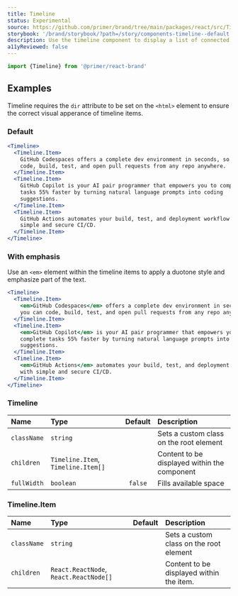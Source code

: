 ```yaml
---
title: Timeline
status: Experimental
source: https://github.com/primer/brand/tree/main/packages/react/src/Timeline/Timeline.tsx
storybook: '/brand/storybook/?path=/story/components-timeline--default'
description: Use the timeline component to display a list of connected items as a vertical timeline.
a11yReviewed: false
---
```



```js
import {Timeline} from '@primer/react-brand'
```

## Examples

<Note>

Timeline requires the `dir` attribute to be set on the `<html>` element to ensure the correct visual apperance of timeline items.

</Note>

### Default

```jsx live
<Timeline>
  <Timeline.Item>
    GitHub Codespaces offers a complete dev environment in seconds, so you can
    code, build, test, and open pull requests from any repo anywhere.
  </Timeline.Item>
  <Timeline.Item>
    GitHub Copilot is your AI pair programmer that empowers you to complete
    tasks 55% faster by turning natural language prompts into coding
    suggestions.
  </Timeline.Item>
  <Timeline.Item>
    GitHub Actions automates your build, test, and deployment workflow with
    simple and secure CI/CD.
  </Timeline.Item>
</Timeline>
```

### With emphasis

Use an `<em>` element within the timeline items to apply a duotone style and emphasize part of the text.

```jsx live
<Timeline>
  <Timeline.Item>
    <em>GitHub Codespaces</em> offers a complete dev environment in seconds, so
    you can code, build, test, and open pull requests from any repo anywhere.
  </Timeline.Item>
  <Timeline.Item>
    <em>GitHub Copilot</em> is your AI pair programmer that empowers you to
    complete tasks 55% faster by turning natural language prompts into coding
    suggestions.
  </Timeline.Item>
  <Timeline.Item>
    <em>GitHub Actions</em> automates your build, test, and deployment workflow
    with simple and secure CI/CD.
  </Timeline.Item>
</Timeline>
```

### Timeline

| Name        | Type                               | Default | Description                                  |
| :---------- | :--------------------------------- | :-----: | :------------------------------------------- |
| `className` | `string`                           |         | Sets a custom class on the root element      |
| `children`  | `Timeline.Item`, `Timeline.Item[]` |         | Content to be displayed within the component |
| `fullWidth` | `boolean`                          | `false` | Fills available space                        |

### Timeline.Item

| Name        | Type                                   | Default | Description                              |
| :---------- | :------------------------------------- | :-----: | :--------------------------------------- |
| `className` | `string`                               |         | Sets a custom class on the root element  |
| `children`  | `React.ReactNode`, `React.ReactNode[]` |         | Content to be displayed within the item. |
